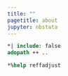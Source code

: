 ```yaml
---
title: ""
pagetitle: about
jupyter: nbstata
---
```


```stata
*| include: false
adopath ++ ..
```

```stata
*%help reffadjust
```
